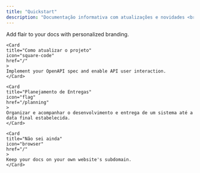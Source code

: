 ```yaml
---
title: "Quickstart"
description: "Documentação informativa com atualizações e novidades <br/>dos desenvolvedores da Evolnex."
---
```


<CardGroup>
    <Card title="Como iniciar o projeto" icon="flag" href="/">
    Add flair to your docs with personalized branding.
    </Card>

    <Card
    title="Como atualizar o projeto"
    icon="square-code"
    href="/"
    >
    Implement your OpenAPI spec and enable API user interaction.
    </Card>

    <Card
    title="Planejamento de Entregas"
    icon="flag"
    href="/planning"
    >
    Organizar e acompanhar o desenvolvimento e entrega de um sistema até a data final estabelecida.
    </Card>

    <Card
    title="Não sei ainda"
    icon="browser"
    href="/"
    >
    Keep your docs on your own website's subdomain.
    </Card>

</CardGroup>
